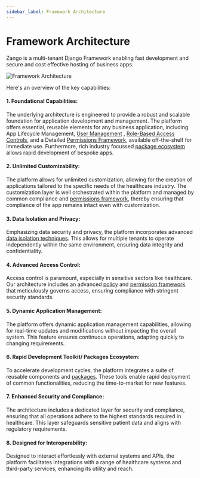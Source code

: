 ```yaml
---
sidebar_label: Framework Architecture
---
```


# Framework Architecture

Zango is a multi-tenant Django Framework enabling fast development and secure and cost effective hosting of business apps. 


![Framework Architecture](/img/Architecture_Diagram.png)


Here's an overview of the key capabilities:

#### 1. Foundational Capabilities:
The underlying architecture is engineered to provide a robust and scalable foundation for application development and management. 
The platform offers essential, reusable elements for any business application, including App Lifecycle Management, 
[User Management](../core/user-management/overview) , [Role-Based Access Controls](../core/user-roles/overview), 
and a Detailed [Permissions Framework](../core/permission-framework/overview), available off-the-shelf for 
immediate use. Furthermore, rich industry focussed [package ecosystem](../core/packages-ecosystem/overview) 
allows rapid development of bespoke apps. 


#### 2.  Unlimited Customizability: 
The platform allows for unlimited customization, allowing for the creation of applications tailored to the specific 
needs of the healthcare industry. The customization layer is well orchestrated within the platform and managed by 
common compliance and [permissions framework](../core/permission-framework/overview), thereby ensuring that compliance of the app remains intact even with customization.


#### 3. Data Isolation and Privacy: 
Emphasizing data security and privacy, the platform incorporates advanced [data isolation techniques](../core/modules/overview). This allows for 
multiple tenants to operate independently within the same environment, ensuring data integrity and confidentiality.


#### 4.  Advanced Access Control:
Access control is paramount, especially in sensitive sectors like healthcare. Our architecture includes an advanced 
[policy](../core/permission-framework/policies/overview) and [permission framework](../core/permission-framework/permissions/overview) that meticulously governs access, ensuring compliance with stringent security standards.


#### 5.  Dynamic Application Management:
The platform offers dynamic application management capabilities, allowing for real-time updates and modifications
 without impacting the overall system. This feature ensures continuous operations, adapting quickly to changing requirements.


#### 6.  Rapid Development Toolkit/ Packages Ecosystem:
To accelerate development cycles, the platform integrates a suite of reusable components and [packages](../packages). These tools 
enable rapid deployment of common functionalities, reducing the time-to-market for new features.


#### 7.  Enhanced Security and Compliance:
The architecture includes a dedicated layer for security and compliance, ensuring that all operations adhere to 
the highest standards required in healthcare. This layer safeguards sensitive patient data and aligns with regulatory
requirements.


#### 8.  Designed for Interoperability: 
Designed to interact effortlessly with external systems and APIs, the platform facilitates integrations with a 
range of healthcare systems and third-party services, enhancing its utility and reach.
